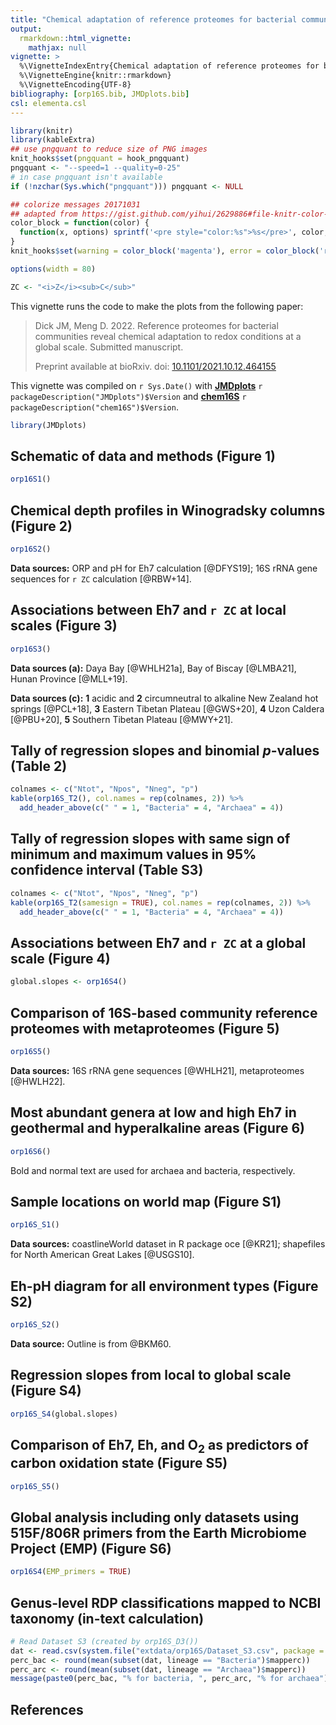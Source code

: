 ```yaml
---
title: "Chemical adaptation of reference proteomes for bacterial communities (2022)"
output: 
  rmarkdown::html_vignette:
    mathjax: null
vignette: >
  %\VignetteIndexEntry{Chemical adaptation of reference proteomes for bacterial communities (2022)}
  %\VignetteEngine{knitr::rmarkdown}
  %\VignetteEncoding{UTF-8}
bibliography: [orp16S.bib, JMDplots.bib]
csl: elementa.csl
---
```


<style>
/* https://gomakethings.com/how-to-break-an-image-out-of-its-parent-container-with-css/ */
@media (min-width: 700px) {
  .full-width {
    left: 50%;
    margin-left: -50vw;
    margin-right: -50vw;
    max-width: 100vw;
    position: relative;
    right: 50%;
    width: 100vw;
  }
}
@media (min-width: 900px) {
  .full-width {
    left: 50vw; /* fallback if needed */
    left: calc(50vw - 100px);
    width: 900px;
    position: relative;
  }
}
</style>

```r
library(knitr)
library(kableExtra)
## use pngquant to reduce size of PNG images
knit_hooks$set(pngquant = hook_pngquant)
pngquant <- "--speed=1 --quality=0-25"
# in case pngquant isn't available
if (!nzchar(Sys.which("pngquant"))) pngquant <- NULL 

## colorize messages 20171031
## adapted from https://gist.github.com/yihui/2629886#file-knitr-color-msg-rnw
color_block = function(color) {
  function(x, options) sprintf('<pre style="color:%s">%s</pre>', color, x)
}
knit_hooks$set(warning = color_block('magenta'), error = color_block('red'), message = color_block('blue'))
```

```r
options(width = 80)
```

```r
ZC <- "<i>Z</i><sub>C</sub>"
```

This vignette runs the code to make the plots from the following paper:

> Dick JM, Meng D. 2022. Reference proteomes for bacterial communities reveal chemical adaptation to redox conditions at a global scale. Submitted manuscript.
>
> Preprint available at bioRxiv. doi: [10.1101/2021.10.12.464155](https://doi.org/10.1101/2021.10.12.464155)

This vignette was compiled on `r Sys.Date()` with **[JMDplots](https://github.com/jedick/JMDplots)** `r packageDescription("JMDplots")$Version` and **[chem16S](https://github.com/jedick/chem16S)** `r packageDescription("chem16S")$Version`.

```r
library(JMDplots)
```

## Schematic of data and methods (Figure 1)
```r
orp16S1()
```

## Chemical depth profiles in Winogradsky columns (Figure 2)
```r
orp16S2()
```

**Data sources:** ORP and pH for Eh7 calculation [@DFYS19]; 16S rRNA gene sequences for `r ZC` calculation [@RBW+14].

## Associations between Eh7 and `r ZC` at local scales (Figure 3)
```r
orp16S3()
```

**Data sources (a):** Daya Bay [@WHLH21a], Bay of Biscay [@LMBA21], Hunan Province [@MLL+19].

**Data sources (c):** **1** acidic and **2** circumneutral to alkaline New Zealand hot springs [@PCL+18], **3** Eastern Tibetan Plateau [@GWS+20], **4** Uzon Caldera [@PBU+20], **5** Southern Tibetan Plateau [@MWY+21].

## Tally of regression slopes and binomial *p*-values (Table 2)
```r
colnames <- c("Ntot", "Npos", "Nneg", "p")
kable(orp16S_T2(), col.names = rep(colnames, 2)) %>%
  add_header_above(c(" " = 1, "Bacteria" = 4, "Archaea" = 4))
```

## Tally of regression slopes with same sign of minimum and maximum values in 95% confidence interval (Table S3)
```r
colnames <- c("Ntot", "Npos", "Nneg", "p")
kable(orp16S_T2(samesign = TRUE), col.names = rep(colnames, 2)) %>%
  add_header_above(c(" " = 1, "Bacteria" = 4, "Archaea" = 4))
```

## Associations between Eh7 and `r ZC` at a global scale (Figure 4)
```r
global.slopes <- orp16S4()
```

## Comparison of 16S-based community reference proteomes with metaproteomes (Figure 5)
```r
orp16S5()
```

**Data sources:** 16S rRNA gene sequences [@WHLH21], metaproteomes [@HWLH22].

## Most abundant genera at low and high Eh7 in geothermal and hyperalkaline areas (Figure 6)
```r
orp16S6()
```

Bold and normal text are used for archaea and bacteria, respectively.

## Sample locations on world map (Figure S1)
```r
orp16S_S1()
```

**Data sources:** coastlineWorld dataset in R package oce [@KR21]; shapefiles for North American Great Lakes [@USGS10].

## Eh-pH diagram for all environment types (Figure S2)
```r
orp16S_S2()
```

**Data source:** Outline is from @BKM60.


## Regression slopes from local to global scale (Figure S4)
```r
orp16S_S4(global.slopes)
```

## Comparison of Eh7, Eh, and O~2~ as predictors of carbon oxidation state (Figure S5)
```r
orp16S_S5()
```

## Global analysis including only datasets using 515F/806R primers from the Earth Microbiome Project (EMP) (Figure S6)
```r
orp16S4(EMP_primers = TRUE)
```

## Genus-level RDP classifications mapped to NCBI taxonomy (in-text calculation)
```r
# Read Dataset S3 (created by orp16S_D3())
dat <- read.csv(system.file("extdata/orp16S/Dataset_S3.csv", package = "JMDplots"))
perc_bac <- round(mean(subset(dat, lineage == "Bacteria")$mapperc))
perc_arc <- round(mean(subset(dat, lineage == "Archaea")$mapperc))
message(paste0(perc_bac, "% for bacteria, ", perc_arc, "% for archaea"))
```

## References
